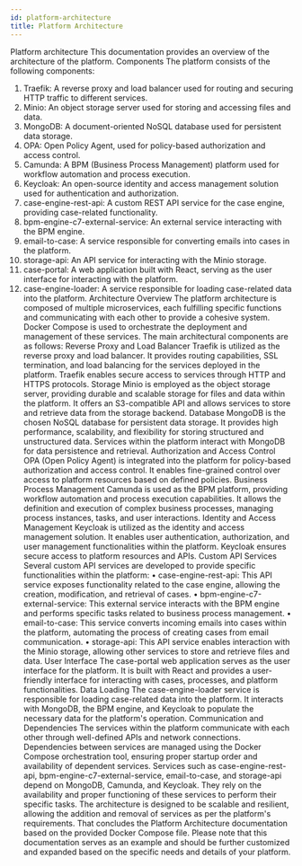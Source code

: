 ```yaml
---
id: platform-architecture
title: Platform Architecture
---
```


Platform architecture
This documentation provides an overview of the architecture of the platform.
Components
The platform consists of the following components:
1.	Traefik: A reverse proxy and load balancer used for routing and securing HTTP traffic to different services.
2.	Minio: An object storage server used for storing and accessing files and data.
3.	MongoDB: A document-oriented NoSQL database used for persistent data storage.
4.	OPA: Open Policy Agent, used for policy-based authorization and access control.
5.	Camunda: A BPM (Business Process Management) platform used for workflow automation and process execution.
6.	Keycloak: An open-source identity and access management solution used for authentication and authorization.
7.	case-engine-rest-api: A custom REST API service for the case engine, providing case-related functionality.
8.	bpm-engine-c7-external-service: An external service interacting with the BPM engine.
9.	email-to-case: A service responsible for converting emails into cases in the platform.
10.	storage-api: An API service for interacting with the Minio storage.
11.	case-portal: A web application built with React, serving as the user interface for interacting with the platform.
12.	case-engine-loader: A service responsible for loading case-related data into the platform.
Architecture Overview
The platform architecture is composed of multiple microservices, each fulfilling specific functions and communicating with each other to provide a cohesive system. Docker Compose is used to orchestrate the deployment and management of these services.
The main architectural components are as follows:
Reverse Proxy and Load Balancer
Traefik is utilized as the reverse proxy and load balancer. It provides routing capabilities, SSL termination, and load balancing for the services deployed in the platform. Traefik enables secure access to services through HTTP and HTTPS protocols.
Storage
Minio is employed as the object storage server, providing durable and scalable storage for files and data within the platform. It offers an S3-compatible API and allows services to store and retrieve data from the storage backend.
Database
MongoDB is the chosen NoSQL database for persistent data storage. It provides high performance, scalability, and flexibility for storing structured and unstructured data. Services within the platform interact with MongoDB for data persistence and retrieval.
Authorization and Access Control
OPA (Open Policy Agent) is integrated into the platform for policy-based authorization and access control. It enables fine-grained control over access to platform resources based on defined policies.
Business Process Management
Camunda is used as the BPM platform, providing workflow automation and process execution capabilities. It allows the definition and execution of complex business processes, managing process instances, tasks, and user interactions.
Identity and Access Management
Keycloak is utilized as the identity and access management solution. It enables user authentication, authorization, and user management functionalities within the platform. Keycloak ensures secure access to platform resources and APIs.
Custom API Services
Several custom API services are developed to provide specific functionalities within the platform:
•	case-engine-rest-api: This API service exposes functionality related to the case engine, allowing the creation, modification, and retrieval of cases.
•	bpm-engine-c7-external-service: This external service interacts with the BPM engine and performs specific tasks related to business process management.
•	email-to-case: This service converts incoming emails into cases within the platform, automating the process of creating cases from email communication.
•	storage-api: This API service enables interaction with the Minio storage, allowing other services to store and retrieve files and data.
User Interface
The case-portal web application serves as the user interface for the platform. It is built with React and provides a user-friendly interface for interacting with cases, processes, and platform functionalities.
Data Loading
The case-engine-loader service is responsible for loading case-related data into the platform. It interacts with MongoDB, the BPM engine, and Keycloak to populate the necessary data for the platform's operation.
Communication and Dependencies
The services within the platform communicate with each other through well-defined APIs and network connections. Dependencies between services are managed using the Docker Compose orchestration tool, ensuring proper startup order and availability of dependent services.
Services such as case-engine-rest-api, bpm-engine-c7-external-service, email-to-case, and storage-api depend on MongoDB, Camunda, and Keycloak. They rely on the availability and proper functioning of these services to perform their specific tasks.
The architecture is designed to be scalable and resilient, allowing the addition and removal of services as per the platform's requirements.
That concludes the Platform Architecture documentation based on the provided Docker Compose file. Please note that this documentation serves as an example and should be further customized and expanded based on the specific needs and details of your platform.

